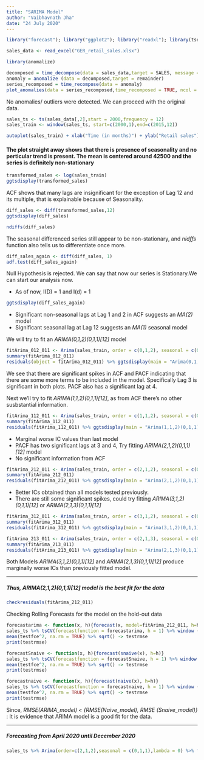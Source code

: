 ```yaml
---
title: "SARIMA Model"
author: "Vaibhavnath Jha"
date: "24 July 2020"
---
```



```r
library("forecast"); library("ggplot2"); library("readxl"); library(tseries); theme_set(theme_light())
```

```r
sales_data <- read_excel("GER_retail_sales.xlsx")
```

```r
library(anomalize)

decomposed = time_decompose(data = sales_data,target = SALES, message = FALSE)
anomaly = anomalize (data = decomposed,target = remainder)
series_recomposed = time_recompose(data = anomaly)
plot_anomalies(data = series_recomposed,time_recomposed = TRUE, ncol = 3, alpha_dots = 0.5)
```

No anomalies/ outliers were detected. We can proceed with the original data.

```r
sales_ts <- ts(sales_data[,2],start = 2000,frequency = 12)
sales_train <- window(sales_ts, start=c(2000,1),end=c(2015,12))
```

```r
autoplot(sales_train) + xlab("Time (in months)") + ylab("Retail sales")
```

#### The plot straight away shows that there is presence of seasonality and no perticular trend is present. The mean is centered around 42500 and the series is definitely non-stationary

```r
transformed_sales <- log(sales_train)
ggtsdisplay(transformed_sales)
```

ACF shows that many lags are insignificant for the exception of Lag 12 and its multiple, that is explainable because of Seasonality.

```r
diff_sales <- diff(transformed_sales,12)
ggtsdisplay(diff_sales)
```

```r
ndiffs(diff_sales)
```

The seasonal differenced series still appear to be non-stationary, and *nidffs* function also tells us to differentiate once more.

```r
diff_sales_again <- diff(diff_sales, 1)
adf.test(diff_sales_again)
```

Null Hypothesis is rejected. We can say that now our series is Stationary.We can start our analysis now.

- As of now, I(D) = 1 and I(d) = 1


```r
ggtsdisplay(diff_sales_again)
```

- Significant non-seasonal lags at Lag 1 and 2 in ACF suggests an *MA(2)* model
- Significant seasonal lag at Lag 12 suggests an *MA(1)* seasonal model

We will try to fit an *ARIMA(0,1,2)(0,1,1)[12]* model

```r
fitArima_012_011 <- Arima(sales_train, order = c(0,1,2), seasonal = c(0,1,1), lambda = 0)
summary(fitArima_012_011)
residuals(object = fitArima_012_011) %>% ggtsdisplay(main = "Arima(0,1,2)(0,1,1)[12]", theme = theme_light())
```

We see that there are significant spikes in ACF and PACF indicating that there are some more terms to be included in the model.
Specifically Lag 3 is significant in both plots. PACF also has a significant lag at 4.

Next we'll try to fit *ARIMA(1,1,2)(0,1,1)[12]*, as from ACF there's no other susbstantial information.


```r

fitArima_112_011 <- Arima(sales_train, order = c(1,1,2), seasonal = c(0,1,1), lambda = 0)
summary(fitArima_112_011)
residuals(fitArima_112_011) %>% ggtsdisplay(main = "Arima(1,1,2)(0,1,1)[12]", theme = theme_light()) 
```

- Marginal worse IC values than last model 
- PACF has two significant lags at 3 and 4, Try fitting *ARIMA(2,1,2)(0,1,1)[12]* model
- No significant information from ACF


```r

fitArima_212_011 <- Arima(sales_train, order = c(2,1,2), seasonal = c(0,1,1), lambda = 0, include.constant = TRUE)
summary(fitArima_212_011)
residuals(fitArima_212_011) %>% ggtsdisplay(main = "Arima(2,1,2)(0,1,1)[12]", theme = theme_light())
```

- Better ICs obtained than all models tested previously.
- There are still some significant spikes, could try fitting *ARIMA(3,1,2)(0,1,1)[12]* or *ARIMA(2,1,3)(0,1,1)[12]*

```r

fitArima_312_011 <- Arima(sales_train, order = c(3,1,2), seasonal = c(0,1,1), lambda = 0)
summary(fitArima_312_011)
residuals(fitArima_312_011) %>% ggtsdisplay(main = "Arima(3,1,2)(0,1,1)[12]", theme = theme_light())
```

```r

fitArima_213_011 <- Arima(sales_train, order = c(2,1,3), seasonal = c(0,1,1), lambda = 0)
summary(fitArima_213_011)
residuals(fitArima_213_011) %>% ggtsdisplay(main = "Arima(2,1,3)(0,1,1)[12]", theme = theme_light())
```

Both Models *ARIMA(3,1,2)(0,1,1)[12]* and *ARIMA(2,1,3)(0,1,1)[12]* produce marginally worse ICs than previously fitted model.


------------------------------------------------------------------------------------------

##### Thus, ***ARIMA(2,1,2)(0,1,1)[12]*** model is the best fit for the data

```r
checkresiduals(fitArima_212_011)
```

Checking Rolling Forecasts for the model on the hold-out data
```r
forecastarima <- function(x, h){forecast(x, model=fitArima_212_011, h=h)}
sales_ts %>% tsCV(forecastfunction = forecastarima, h = 1) %>% window (start=2016) -> testfce
mean(testfce^2, na.rm = TRUE) %>% sqrt() -> testrmse
print(testrmse)
```

```r
forecastSnaive <- function(x, h){forecast(snaive(x), h=h)}
sales_ts %>% tsCV(forecastfunction = forecastSnaive, h = 1) %>% window (start=2016) -> testfce
mean(testfce^2, na.rm = TRUE) %>% sqrt() -> testrmse
print(testrmse)
```

```r
forecastnaive <- function(x, h){forecast(naive(x), h=h)}
sales_ts %>% tsCV(forecastfunction = forecastnaive, h = 1) %>% window (start=2016) -> testfce
mean(testfce^2, na.rm = TRUE) %>% sqrt() -> testrmse
print(testrmse)
```
Since, *RMSE(ARIMA_model) < {RMSE(Naive_model), RMSE (Snaive_model)} * : It is evidence that ARIMA model is a good fit for the data.

------------------------------------------------------------------------------------------------------------------


##### Forecasting from April 2020 until December 2020
```r
sales_ts %>% Arima(order=c(2,1,2),seasonal = c(0,1,1),lambda = 0) %>% forecast(h=9) %>% autoplot() + xlab('Year') + ylab('Sales') 
```








